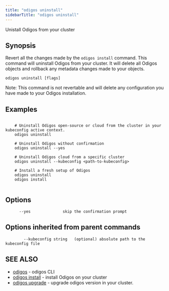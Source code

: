 ```yaml
---
title: "odigos uninstall"
sidebarTitle: "odigos uninstall"
---
```


Unistall Odigos from your cluster

## Synopsis

Revert all the changes made by the `odigos install` command.
This command will uninstall Odigos from your cluster. It will delete all Odigos objects
and rollback any metadata changes made to your objects.

```
odigos uninstall [flags]
```

Note: This command is not revertable and will delete any configuration you have made to your Odigos installation.

## Examples

```

    # Uninstall Odigos open-source or cloud from the cluster in your kubeconfig active context.
    odigos uninstall

    # Uninstall Odigos without confirmation
    odigos uninstall --yes
    
    # Uninstall Odigos cloud from a specific cluster
    odigos uninstall --kubeconfig <path-to-kubeconfig>

    # Install a fresh setup of Odigos
    odigos uninstall
    odigos install
    
```

## Options

```
      --yes              skip the confirmation prompt
```

## Options inherited from parent commands

```
        --kubeconfig string   (optional) absolute path to the kubeconfig file
```

## SEE ALSO

* [odigos](cli/odigos.md)	 - odigos CLI
* [odigos install](cli/odigos_install.md)	 - install Odigos on your cluster
* [odigos upgrade](/cli/odigos_upgrade.md)	 - upgrade odigos version in your cluster.
